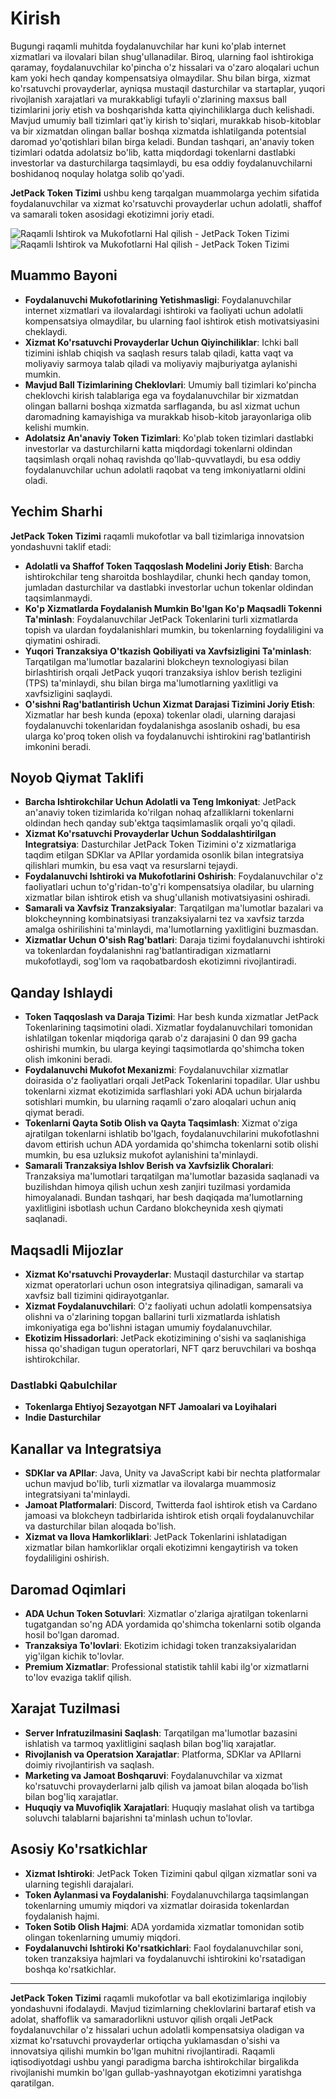 
# Kirish

Bugungi raqamli muhitda foydalanuvchilar har kuni ko'plab internet xizmatlari va ilovalari bilan shug'ullanadilar. Biroq, ularning faol ishtirokiga qaramay, foydalanuvchilar ko'pincha o'z hissalari va o'zaro aloqalari uchun kam yoki hech qanday kompensatsiya olmaydilar. Shu bilan birga, xizmat ko'rsatuvchi provayderlar, ayniqsa mustaqil dasturchilar va startaplar, yuqori rivojlanish xarajatlari va murakkabligi tufayli o'zlarining maxsus ball tizimlarini joriy etish va boshqarishda katta qiyinchiliklarga duch kelishadi. Mavjud umumiy ball tizimlari qat'iy kirish to'siqlari, murakkab hisob-kitoblar va bir xizmatdan olingan ballar boshqa xizmatda ishlatilganda potentsial daromad yo'qotishlari bilan birga keladi. Bundan tashqari, an'anaviy token tizimlari odatda adolatsiz bo'lib, katta miqdordagi tokenlarni dastlabki investorlar va dasturchilarga taqsimlaydi, bu esa oddiy foydalanuvchilarni boshidanoq noqulay holatga solib qo'yadi.

**JetPack Token Tizimi** ushbu keng tarqalgan muammolarga yechim sifatida foydalanuvchilar va xizmat ko'rsatuvchi provayderlar uchun adolatli, shaffof va samarali token asosidagi ekotizimni joriy etadi.

<Image src="/images/en/intro.svg" alt="Raqamli Ishtirok va Mukofotlarni Hal qilish - JetPack Token Tizimi" width={700} height={534} className="dark:hidden"/>
<Image src="/images/en/intro-dark.svg" alt="Raqamli Ishtirok va Mukofotlarni Hal qilish - JetPack Token Tizimi" width={700} height={534} className="hidden dark:block"/>

## Muammo Bayoni

- **Foydalanuvchi Mukofotlarining Yetishmasligi**: Foydalanuvchilar internet xizmatlari va ilovalardagi ishtiroki va faoliyati uchun adolatli kompensatsiya olmaydilar, bu ularning faol ishtirok etish motivatsiyasini cheklaydi.
- **Xizmat Ko'rsatuvchi Provayderlar Uchun Qiyinchiliklar**: Ichki ball tizimini ishlab chiqish va saqlash resurs talab qiladi, katta vaqt va moliyaviy sarmoya talab qiladi va moliyaviy majburiyatga aylanishi mumkin.
- **Mavjud Ball Tizimlarining Cheklovlari**: Umumiy ball tizimlari ko'pincha cheklovchi kirish talablariga ega va foydalanuvchilar bir xizmatdan olingan ballarni boshqa xizmatda sarflaganda, bu asl xizmat uchun daromadning kamayishiga va murakkab hisob-kitob jarayonlariga olib kelishi mumkin.
- **Adolatsiz An'anaviy Token Tizimlari**: Ko'plab token tizimlari dastlabki investorlar va dasturchilarni katta miqdordagi tokenlarni oldindan taqsimlash orqali nohaq ravishda qo'llab-quvvatlaydi, bu esa oddiy foydalanuvchilar uchun adolatli raqobat va teng imkoniyatlarni oldini oladi.

## Yechim Sharhi

**JetPack Token Tizimi** raqamli mukofotlar va ball tizimlariga innovatsion yondashuvni taklif etadi:

- **Adolatli va Shaffof Token Taqqoslash Modelini Joriy Etish**: Barcha ishtirokchilar teng sharoitda boshlaydilar, chunki hech qanday tomon, jumladan dasturchilar va dastlabki investorlar uchun tokenlar oldindan taqsimlanmaydi.
- **Ko'p Xizmatlarda Foydalanish Mumkin Bo'lgan Ko'p Maqsadli Tokenni Ta'minlash**: Foydalanuvchilar JetPack Tokenlarini turli xizmatlarda topish va ulardan foydalanishlari mumkin, bu tokenlarning foydaliligini va qiymatini oshiradi.
- **Yuqori Tranzaksiya O'tkazish Qobiliyati va Xavfsizligini Ta'minlash**: Tarqatilgan ma'lumotlar bazalarini blokcheyn texnologiyasi bilan birlashtirish orqali JetPack yuqori tranzaksiya ishlov berish tezligini (TPS) ta'minlaydi, shu bilan birga ma'lumotlarning yaxlitligi va xavfsizligini saqlaydi.
- **O'sishni Rag'batlantirish Uchun Xizmat Darajasi Tizimini Joriy Etish**: Xizmatlar har besh kunda (epoxa) tokenlar oladi, ularning darajasi foydalanuvchi tokenlaridan foydalanishga asoslanib oshadi, bu esa ularga ko'proq token olish va foydalanuvchi ishtirokini rag'batlantirish imkonini beradi.

## Noyob Qiymat Taklifi

- **Barcha Ishtirokchilar Uchun Adolatli va Teng Imkoniyat**: JetPack an'anaviy token tizimlarida ko'rilgan nohaq afzalliklarni tokenlarni oldindan hech qanday sub'ektga taqsimlamaslik orqali yo'q qiladi.
- **Xizmat Ko'rsatuvchi Provayderlar Uchun Soddalashtirilgan Integratsiya**: Dasturchilar JetPack Token Tizimini o'z xizmatlariga taqdim etilgan SDKlar va APIlar yordamida osonlik bilan integratsiya qilishlari mumkin, bu esa vaqt va resurslarni tejaydi.
- **Foydalanuvchi Ishtiroki va Mukofotlarini Oshirish**: Foydalanuvchilar o'z faoliyatlari uchun to'g'ridan-to'g'ri kompensatsiya oladilar, bu ularning xizmatlar bilan ishtirok etish va shug'ullanish motivatsiyasini oshiradi.
- **Samarali va Xavfsiz Tranzaksiyalar**: Tarqatilgan ma'lumotlar bazalari va blokcheynning kombinatsiyasi tranzaksiyalarni tez va xavfsiz tarzda amalga oshirilishini ta'minlaydi, ma'lumotlarning yaxlitligini buzmasdan.
- **Xizmatlar Uchun O'sish Rag'batlari**: Daraja tizimi foydalanuvchi ishtiroki va tokenlardan foydalanishni rag'batlantiradigan xizmatlarni mukofotlaydi, sog'lom va raqobatbardosh ekotizimni rivojlantiradi.

## Qanday Ishlaydi

- **Token Taqqoslash va Daraja Tizimi**: Har besh kunda xizmatlar JetPack Tokenlarining taqsimotini oladi. Xizmatlar foydalanuvchilari tomonidan ishlatilgan tokenlar miqdoriga qarab o'z darajasini 0 dan 99 gacha oshirishi mumkin, bu ularga keyingi taqsimotlarda qo'shimcha token olish imkonini beradi.
- **Foydalanuvchi Mukofot Mexanizmi**: Foydalanuvchilar xizmatlar doirasida o'z faoliyatlari orqali JetPack Tokenlarini topadilar. Ular ushbu tokenlarni xizmat ekotizimida sarflashlari yoki ADA uchun birjalarda sotishlari mumkin, bu ularning raqamli o'zaro aloqalari uchun aniq qiymat beradi.
- **Tokenlarni Qayta Sotib Olish va Qayta Taqsimlash**: Xizmat o'ziga ajratilgan tokenlarni ishlatib bo'lgach, foydalanuvchilarini mukofotlashni davom ettirish uchun ADA yordamida qo'shimcha tokenlarni sotib olishi mumkin, bu esa uzluksiz mukofot aylanishini ta'minlaydi.
- **Samarali Tranzaksiya Ishlov Berish va Xavfsizlik Choralari**: Tranzaksiya ma'lumotlari tarqatilgan ma'lumotlar bazasida saqlanadi va buzilishdan himoya qilish uchun xesh zanjiri tuzilmasi yordamida himoyalanadi. Bundan tashqari, har besh daqiqada ma'lumotlarning yaxlitligini isbotlash uchun Cardano blokcheynida xesh qiymati saqlanadi.

## Maqsadli Mijozlar

- **Xizmat Ko'rsatuvchi Provayderlar**: Mustaqil dasturchilar va startap xizmat operatorlari uchun oson integratsiya qilinadigan, samarali va xavfsiz ball tizimini qidirayotganlar.
- **Xizmat Foydalanuvchilari**: O'z faoliyati uchun adolatli kompensatsiya olishni va o'zlarining topgan ballarini turli xizmatlarda ishlatish imkoniyatiga ega bo'lishni istagan umumiy foydalanuvchilar.
- **Ekotizim Hissadorlari**: JetPack ekotizimining o'sishi va saqlanishiga hissa qo'shadigan tugun operatorlari, NFT qarz beruvchilari va boshqa ishtirokchilar.

### Dastlabki Qabulchilar

- **Tokenlarga Ehtiyoj Sezayotgan NFT Jamoalari va Loyihalari**
- **Indie Dasturchilar**

## Kanallar va Integratsiya

- **SDKlar va APIlar**: Java, Unity va JavaScript kabi bir nechta platformalar uchun mavjud bo'lib, turli xizmatlar va ilovalarga muammosiz integratsiyani ta'minlaydi.
- **Jamoat Platformalari**: Discord, Twitterda faol ishtirok etish va Cardano jamoasi va blokcheyn tadbirlarida ishtirok etish orqali foydalanuvchilar va dasturchilar bilan aloqada bo'lish.
- **Xizmat va Ilova Hamkorliklari**: JetPack Tokenlarini ishlatadigan xizmatlar bilan hamkorliklar orqali ekotizimni kengaytirish va token foydaliligini oshirish.

## Daromad Oqimlari

- **ADA Uchun Token Sotuvlari**: Xizmatlar o'zlariga ajratilgan tokenlarni tugatgandan so'ng ADA yordamida qo'shimcha tokenlarni sotib olganda hosil bo'lgan daromad.
- **Tranzaksiya To'lovlari**: Ekotizim ichidagi token tranzaksiyalaridan yig'ilgan kichik to'lovlar.
- **Premium Xizmatlar**: Professional statistik tahlil kabi ilg'or xizmatlarni to'lov evaziga taklif qilish.

## Xarajat Tuzilmasi

- **Server Infratuzilmasini Saqlash**: Tarqatilgan ma'lumotlar bazasini ishlatish va tarmoq yaxlitligini saqlash bilan bog'liq xarajatlar.
- **Rivojlanish va Operatsion Xarajatlar**: Platforma, SDKlar va APIlarni doimiy rivojlantirish va saqlash.
- **Marketing va Jamoat Boshqaruvi**: Foydalanuvchilar va xizmat ko'rsatuvchi provayderlarni jalb qilish va jamoat bilan aloqada bo'lish bilan bog'liq xarajatlar.
- **Huquqiy va Muvofiqlik Xarajatlari**: Huquqiy maslahat olish va tartibga soluvchi talablarni bajarishni ta'minlash uchun to'lovlar.

## Asosiy Ko'rsatkichlar

- **Xizmat Ishtiroki**: JetPack Token Tizimini qabul qilgan xizmatlar soni va ularning tegishli darajalari.
- **Token Aylanmasi va Foydalanishi**: Foydalanuvchilarga taqsimlangan tokenlarning umumiy miqdori va xizmatlar doirasida tokenlardan foydalanish hajmi.
- **Token Sotib Olish Hajmi**: ADA yordamida xizmatlar tomonidan sotib olingan tokenlarning umumiy miqdori.
- **Foydalanuvchi Ishtiroki Ko'rsatkichlari**: Faol foydalanuvchilar soni, token tranzaksiya hajmlari va foydalanuvchi ishtirokini ko'rsatadigan boshqa ko'rsatkichlar.

---

**JetPack Token Tizimi** raqamli mukofotlar va ball ekotizimlariga inqilobiy yondashuvni ifodalaydi. Mavjud tizimlarning cheklovlarini bartaraf etish va adolat, shaffoflik va samaradorlikni ustuvor qilish orqali JetPack foydalanuvchilar o'z hissalari uchun adolatli kompensatsiya oladigan va xizmat ko'rsatuvchi provayderlar ortiqcha yuklamasdan o'sishi va innovatsiya qilishi mumkin bo'lgan muhitni rivojlantiradi. Raqamli iqtisodiyotdagi ushbu yangi paradigma barcha ishtirokchilar birgalikda rivojlanishi mumkin bo'lgan gullab-yashnayotgan ekotizimni yaratishga qaratilgan.

